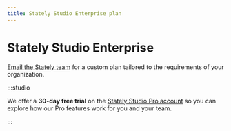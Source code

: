 ```yaml
---
title: Stately Studio Enterprise plan
---
```


# Stately Studio Enterprise

<p><a href="mailto:sales@stately.com?subject=I'm interested in the Stately Studio Enterprise plan">Email the Stately team</a> for a custom plan tailored to the requirements of your organization.</p>

:::studio

We offer a **30-day free trial** on the [Stately Studio Pro account](studio-pro-plan.mdx) so you can explore how our Pro features work for you and your team.

:::